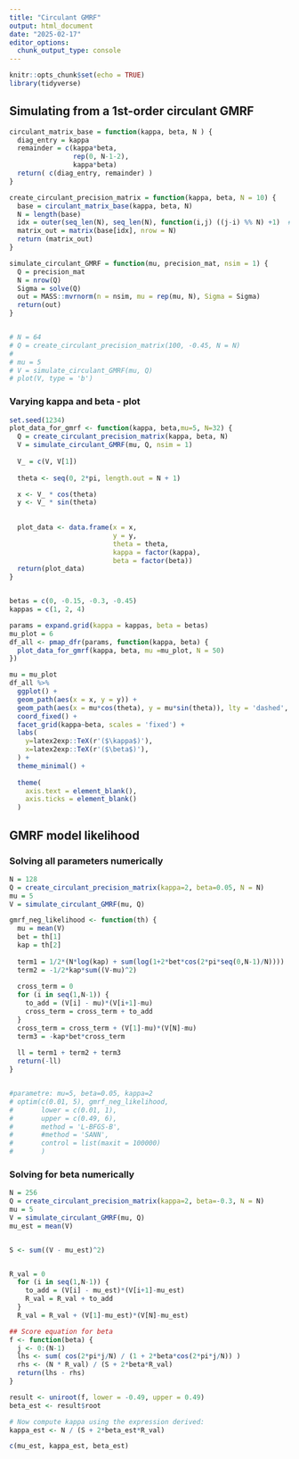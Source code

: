```yaml
---
title: "Circulant GMRF"
output: html_document
date: "2025-02-17"
editor_options: 
  chunk_output_type: console
---
```


```r
knitr::opts_chunk$set(echo = TRUE)
library(tidyverse)
```

## Simulating from a 1st-order circulant GMRF

```r
circulant_matrix_base = function(kappa, beta, N ) {
  diag_entry = kappa
  remainder = c(kappa*beta, 
                rep(0, N-1-2), 
                kappa*beta)
  return( c(diag_entry, remainder) )
}

create_circulant_precision_matrix = function(kappa, beta, N = 10) {
  base = circulant_matrix_base(kappa, beta, N)
  N = length(base)
  idx = outer(seq_len(N), seq_len(N), function(i,j) ((j-i) %% N) +1)  # Definition 2.4 Rue & Held
  matrix_out = matrix(base[idx], nrow = N)
  return (matrix_out)
}

simulate_circulant_GMRF = function(mu, precision_mat, nsim = 1) {
  Q = precision_mat
  N = nrow(Q)
  Sigma = solve(Q) 
  out = MASS::mvrnorm(n = nsim, mu = rep(mu, N), Sigma = Sigma)
  return(out)
}


# N = 64
# Q = create_circulant_precision_matrix(100, -0.45, N = N)
# 
# mu = 5
# V = simulate_circulant_GMRF(mu, Q)
# plot(V, type = 'b')
```

### Varying kappa and beta - plot

```r
set.seed(1234)
plot_data_for_gmrf <- function(kappa, beta,mu=5, N=32) {
  Q = create_circulant_precision_matrix(kappa, beta, N)
  V = simulate_circulant_GMRF(mu, Q, nsim = 1) 
  
  V_ = c(V, V[1])
  
  theta <- seq(0, 2*pi, length.out = N + 1)

  x <- V_ * cos(theta)
  y <- V_ * sin(theta)
  
  
  plot_data <- data.frame(x = x, 
                          y = y, 
                          theta = theta, 
                          kappa = factor(kappa), 
                          beta = factor(beta))
  return(plot_data)
}


betas = c(0, -0.15, -0.3, -0.45)
kappas = c(1, 2, 4)

params = expand.grid(kappa = kappas, beta = betas)
mu_plot = 6
df_all <- pmap_dfr(params, function(kappa, beta) {
  plot_data_for_gmrf(kappa, beta, mu =mu_plot, N = 50)
})
```

```r
mu = mu_plot
df_all %>% 
  ggplot() + 
  geom_path(aes(x = x, y = y)) +
  geom_path(aes(x = mu*cos(theta), y = mu*sin(theta)), lty = 'dashed', alpha = 0.5) + 
  coord_fixed() + 
  facet_grid(kappa~beta, scales = 'fixed') + 
  labs(
    y=latex2exp::TeX(r'($\kappa$)'),
    x=latex2exp::TeX(r'($\beta$)'),
  ) +
  theme_minimal() +
  
  theme(
    axis.text = element_blank(),  
    axis.ticks = element_blank()   
  )
```





## GMRF model likelihood

### Solving all parameters numerically
```r
N = 128
Q = create_circulant_precision_matrix(kappa=2, beta=0.05, N = N)
mu = 5
V = simulate_circulant_GMRF(mu, Q)

gmrf_neg_likelihood <- function(th) {
  mu = mean(V)
  bet = th[1]
  kap = th[2]
  
  term1 = 1/2*(N*log(kap) + sum(log(1+2*bet*cos(2*pi*seq(0,N-1)/N))))
  term2 = -1/2*kap*sum((V-mu)^2)
  
  cross_term = 0
  for (i in seq(1,N-1)) {
    to_add = (V[i] - mu)*(V[i+1]-mu)
    cross_term = cross_term + to_add
  }
  cross_term = cross_term + (V[1]-mu)*(V[N]-mu)
  term3 = -kap*bet*cross_term
  
  ll = term1 + term2 + term3
  return(-ll)
}


#parametre: mu=5, beta=0.05, kappa=2
# optim(c(0.01, 5), gmrf_neg_likelihood, 
#       lower = c(0.01, 1), 
#       upper = c(0.49, 6),
#       method = 'L-BFGS-B',
#       #method = 'SANN',
#       control = list(maxit = 100000)
#       )
```


### Solving for beta numerically
```r
N = 256
Q = create_circulant_precision_matrix(kappa=2, beta=-0.3, N = N)
mu = 5
V = simulate_circulant_GMRF(mu, Q)
mu_est = mean(V)


S <- sum((V - mu_est)^2) 


R_val = 0
  for (i in seq(1,N-1)) {
    to_add = (V[i] - mu_est)*(V[i+1]-mu_est)
    R_val = R_val + to_add
  }
  R_val = R_val + (V[1]-mu_est)*(V[N]-mu_est)

## Score equation for beta 
f <- function(beta) {
  j <- 0:(N-1)
  lhs <- sum( cos(2*pi*j/N) / (1 + 2*beta*cos(2*pi*j/N)) )
  rhs <- (N * R_val) / (S + 2*beta*R_val)
  return(lhs - rhs)
}

result <- uniroot(f, lower = -0.49, upper = 0.49)
beta_est <- result$root

# Now compute kappa using the expression derived:
kappa_est <- N / (S + 2*beta_est*R_val)

c(mu_est, kappa_est, beta_est)
```


